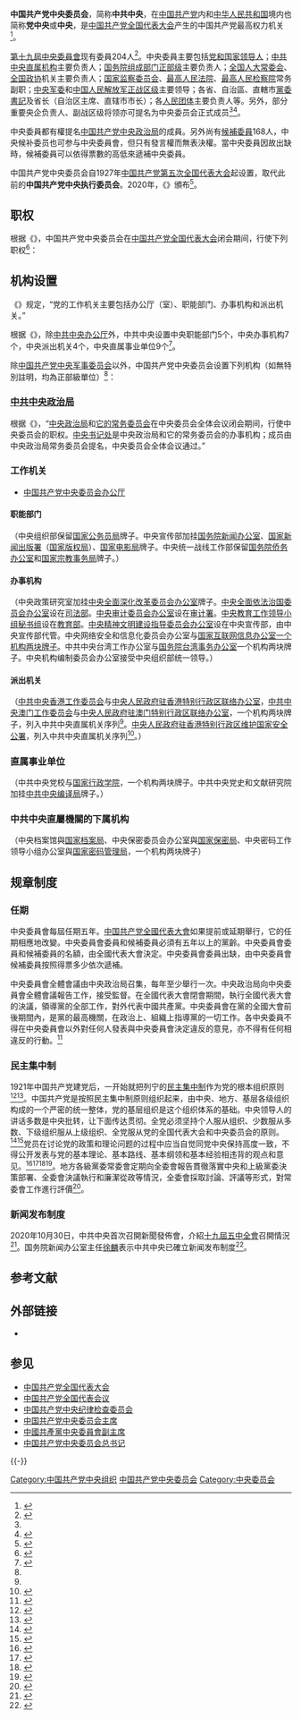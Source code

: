 {{Infobox PRCG
|中共机构名称=中国共产党中央委员会
|标志1=Danghui.svg
|标志1说明 = [[s:关于各级党组织印章的规定|1983年规定]]：[[印章|印章]][[直径|直径]]6厘米，中央刊[[锤子与镰刀|镰刀锤子图案]]，由中共中央自制。
|格言1=
|届数=十九
|任期始=2017年10月
|任期终=
|人员名称=组成人员
|人员链接=中国共产党第十九届中央委员会委员列表
|职位1=[[中国共产党中央委员会总书记|总书记]]
|人员1=[[习近平|习近平]]
|职位2=[[中国共产党中央政治局常务委员会委员|中央政治局常委]]
|人员2=习近平、{{wrap}}[[李克强|李克强]]、{{wrap}}[[栗战书|栗战书]]、{{wrap}}[[汪洋_(1955年)|汪洋]]、{{wrap}}[[王沪宁|王沪宁]]、{{wrap}}[[赵乐际|赵乐际]]、{{wrap}}[[韩正|韩正]]
|人数2=7
|职位3=[[中国共产党中央政治局|中央政治局委员]]
|人员3=[[丁薛祥|丁薛祥]]、{{wrap}}习近平、{{wrap}}[[王晨_(政治人物)|王晨]]、{{wrap}}王沪宁、{{wrap}}[[刘鹤|刘鹤]]、{{wrap}}[[许其亮|许其亮]]、{{wrap}}[[孙春兰|孙春兰]]、{{wrap}}[[李希|李希]]、{{wrap}}[[李强_(1959年)|李强]]、{{wrap}}李克强、{{wrap}}[[李鸿忠|李鸿忠]]、{{wrap}}[[杨洁篪|杨洁篪]]、{{wrap}}[[杨晓渡|杨晓渡]]、{{wrap}}汪洋、{{wrap}}[[张又侠|张又侠]]、{{wrap}}[[陈希|陈希]]、{{wrap}}[[陈全国|陈全国]]、{{wrap}}[[陈敏尔|陈敏尔]]、{{wrap}}赵乐际、{{wrap}}[[胡春华|胡春华]]、{{wrap}}栗战书、{{wrap}}[[郭声琨|郭声琨]]、{{wrap}}[[黄坤明|黄坤明]]、{{wrap}}韩正、{{wrap}}[[蔡奇|蔡奇]]
|人数3=25
|职位4=[[中国共产党中央书记处|中央书记处书记]]
|人员4=王沪宁、{{wrap}}丁薛祥、{{wrap}}杨晓渡、{{wrap}}陈希、{{wrap}}郭声琨、{{wrap}}黄坤明、{{wrap}}[[尤权|尤权]]
|人数4=7
|职位5=[[中国共产党第十九届中央委员会委员列表|中央委员]]
|人员5=[[乙晓光|乙晓光]]等[[中国共产党第十九届中央委员会委员列表|204人]]
|职位6=[[中国共产党中央委员会候补委员|中央候补委员]]
|人员6=[[马国强|马国强]]等[[中国共产党第十九届中央委员会候补委员列表|168人]]
|授权法源=[[中国共产党章程|中国共产党章程]]
|上级机构=[[中国共产党全国代表大会|中国共产党全国代表大会]]
|机构类型=
|行政级别=正国级
|常设机构=[[中国共产党中央政治局|中国共产党中央政治局]]
|本级纪检=[[中国共产党中央纪律检查委员会|中国共产党中央纪律检查委员会]]
|地址1=[[北京市|北京市]][[西城区|西城区]][[府右街|府右街]]12号
|时期1=1921-1922
|机构1=[[中国共产党中央局|中国共产党中央局]]
|时期2=1922-1927
|机构2=[[中国共产党中央执行委员会|中国共产党中央执行委员会]]
|时期3=1927-
|机构3='''中国共产党中央委员会'''
|a=[[中国共产党中央纪律检查委员会|中国共产党中央纪律检查委员会]]
|b=[[中国共产党中央军事委员会|中国共产党中央军事委员会]]
|c=[[中华人民共和国全国人民代表大会常务委员会|中华人民共和国全国人民代表大会常务委员会]]
|d=[[中华人民共和国国务院|中华人民共和国国务院]]
}}
{{中国共产党项目}}
{{中华人民共和国政治}}
{{wikisourcehas|中国共产党中央委员会工作条例}}
'''中国共产党中央委员会'''，简称'''中共中央'''，在[[中国共产党|中国共产党]]内和[[中华人民共和国|中华人民共和国]]境内也简称'''党中央'''或'''中央'''，是[[中国共产党全国代表大会|中国共产党全国代表大会]]产生的中国共产党最高权力机关<ref name="Colin Mackerras">{{cite book |url = https://books.google.com.tw/books?id=oB6CAgAAQBAJ |publisher=[[劳特里奇|Routledge]]|date=2003-12-16|isbn=978-1-134-53176-9|language=en|first1=Colin|last1=Mackerras|first2=Donald H.|last2=McMillen|first3=Andrew|last3=Watson|title = Dictionary of the Politics of the People's Republic of China |access-date=2020-06-24|archive-date=2020-12-09|archive-url = https://web.archive.org/web/20201209044129/https://books.google.com.tw/books?id=oB6CAgAAQBAJ |dead-url=no}}</ref>。

[[中国共产党第十九届中央委员会委员列表|第十九屆中央委員會]]现有委員204人<ref>{{cite news |url=http://www.xinhuanet.com/politics/19cpcnc/2017-10/24/c_1121848969.htm |title=十九届中央委员、候补委员、中央纪委委员名单 |deadurl=no |accessdate=2021-04-21 |archive-date=2020-08-06 |archive-url=https://web.archive.org/web/20200806155249/http://www.xinhuanet.com/politics/19cpcnc/2017-10/24/c_1121848969.htm }}</ref>。中央委員主要包括[[党和国家领导人|党和国家领导人]]；[[中共中央直属机构|中共中央直属机构]]主要负责人；[[国务院组成部门|国务院组成部门]][[正部级|正部级]]主要负责人；[[全国人大常委会|全国人大常委会]]、[[全国政协|全国政协]]机关主要负责人；[[国家监察委员会|国家监察委员会]]、[[中华人民共和国最高人民法院|最高人民法院]]、[[最高人民检察院|最高人民检察院]]常务副职；[[中央军委|中央军委]]和[[中国人民解放军|中国人民解放军]][[正战区级|正战区级]]主要领导；各省、自治區、直轄市[[黨委書記|黨委書記]]及省长（自治区主席、直辖市市长）；各[[人民团体|人民团体]]主要负责人等。另外，部分重要央企负责人、副战区级将领亦可提名为中央委员会正式成员<ref name="Colin Mackerras" /><ref name="Guoli Liu 41">{{cite book|url=https://books.google.com.tw/books?id=mLiteLJcMTMC|publisher={{Link-en|ABC-CLIO|ABC-CLIO}}|date=2011-07-22|isbn=978-0-313-35731-2|language=en|first=Guoli|last=Liu|title=Politics and Government in China|accessdate=2020-06-24|archivedate=2020-12-09|archiveurl=https://web.archive.org/web/20201209044134/https://books.google.com.tw/books?id=mLiteLJcMTMC|deadurl=no}}</ref>。

中央委員都有權提名[[中国共产党中央政治局|中国共产党中央政治局]]的成員。另外尚有[[中国共产党第十九届中央委员会候补委员列表|候補委員]]168人，中央候补委员也可参与中央委員會，但只有發言權而無表決權。當中央委員因故出缺時，候補委員可以依得票數的高低來遞補中央委員。

中国共产党中央委员会自1927年[[中国共产党第五次全国代表大会|中国共产党第五次全国代表大会]]起设置，取代此前的'''中国共产党中央执行委员会'''。2020年，《{{s|中国共产党中央委员会工作条例}}》頒布<ref>{{cite news|title=中共中央印发《中国共产党中央委员会工作条例》|url=http://www.gov.cn/zhengce/2020-10/12/content_5550656.htm|agency=新华社|accessdate=2020-10-12|archivedate=2020-10-30|archiveurl=https://web.archive.org/web/20201030191002/http://www.gov.cn/zhengce/2020-10/12/content_5550656.htm|dead-url=no}}</ref>。

== 职权 ==
根据《{{s|中国共产党中央委员会工作条例}}》，中国共产党中央委员会在[[中国共产党全国代表大会|中国共产党全国代表大会]]闭会期间，行使下列职权<ref name="报道1012A">{{cite news|agency=新华社|title=中共中央印发《中国共产党中央委员会工作条例》|url=https://www.guancha.cn/politics/2020_10_12_567847.shtml|website=观察者网|accessdate=2020-10-12|location=北京|language=zh-Hans|archivedate=2020-12-09|archiveurl=https://web.archive.org/web/20201209044155/https://www.guancha.cn/politics/2020_10_12_567847.shtml|dead-url=no}}</ref>：
{{columns-list|30em|
# 召集全国代表大会，决定全国代表大会代表的名额和选举办法；讨论中央委员会向全国代表大会的报告、中央纪律检查委员会向全国代表大会的报告、党章修正案，并决定提请全国代表大会审查和审议。必要时决定召开党的全国代表会议，决定全国代表会议代表的名额和产生办法。
# 选举产生中央领导机构和中央委员会总书记，通过中央书记处成员，决定中央军事委员会组成人员，批准中央纪律检查委员会全体会议选举产生的常务委员会和书记、副书记；增选、增补中央领导机构成员，增补中央书记处成员、中央军事委员会组成人员。
# 听取和讨论中央政治局工作报告。
# 讨论和决定关系党和国家事业发展全局的重大问题。
# 讨论决定国家主席、副主席推荐人选，全国人大常委会、国务院、全国政协、中央军事委员会、国家监察委员会、最高人民法院、最高人民检察院领导人员推荐人选。
# 决定递补中央委员会委员；决定或者追认给以中央委员会委员、候补委员撤销党内职务、留党察看或者开除党籍的处分。
# 讨论和决定党治国理政、管党治党中其他重大问题和事项。
}}

== 机构设置 ==
{{main|中共中央直属机构}}

《{{s|中国共产党工作机关条例}}》规定，“党的工作机关主要包括办公厅（室）、职能部门、办事机构和派出机关。”

根据《{{s|深化党和国家机构改革方案}}》，除[[中共中央办公厅|中共中央办公厅]]外，中共中央设置中央职能部门5个，中央办事机构7个，中央派出机关4个，中央直属事业单位9个<ref name="报道0516A">{{cite web|title=党中央机构|url=http://www.scopsr.gov.cn/zlzx/jggk/201901/t20190118_359604.html|access-date=2019-05-16|author=[[中央机构编制委员会办公室|中央编办]]|website=中国机构编制网|archive-date=2021-11-03|archive-url=https://web.archive.org/web/20211103145935/http://www.scopsr.gov.cn/zlzx/jggk/201901/t20190118_359604.html}}</ref>。

除[[中央军事委员会|中国共产党中央军事委员会]]以外，中国共产党中央委员会设置下列机构（如無特別註明，均為正部級單位）<ref name="报道0630A"/>：

=== [[中国共产党中央政治局|中共中央政治局]] ===
根据《{{s|中国共产党章程}}》，“[[中国共产党中央政治局|中央政治局]]和[[中国共产党中央政治局常务委员会|它的常务委员会]]在中央委员会全体会议闭会期间，行使中央委员会的职权。[[中国共产党中央书记处|中央书记处]]是中央政治局和它的常务委员会的办事机构；成员由中央政治局常务委员会提名，中央委员会全体会议通过。”

=== 工作机关 ===
* [[中国共产党中央委员会办公厅|中国共产党中央委员会办公厅]]

==== 职能部门 ====
{{columns-list|2|
* [[中国共产党中央委员会组织部|中国共产党中央委员会组织部]]
* [[中国共产党中央委员会宣传部|中国共产党中央委员会宣传部]]
* [[中国共产党中央委员会统一战线工作部|中国共产党中央委员会统一战线工作部]]
* [[中国共产党中央委员会对外联络部|中国共产党中央委员会对外联络部]]
* [[中共中央政法委员会|中国共产党中央委员会政法委员会]]
}}
（中央组织部保留[[国家公务员局|国家公务员局]]牌子。中央宣传部加挂[[国务院新闻办公室|国务院新闻办公室]]、[[国家新闻出版署|国家新闻出版署]]（[[国家版权局|国家版权局]]）、[[国家电影局|国家电影局]]牌子。中央统一战线工作部保留[[国务院侨务办公室|国务院侨务办公室]]和[[国家宗教事务局|国家宗教事务局]]牌子。）

==== 办事机构 ====
{{columns-list|2|
* [[中共中央政策研究室|中共中央政策研究室]]
* [[中央网络安全和信息化委员会办公室|中央网络安全和信息化委员会办公室]]
* [[中央国家安全委员会办公室|中央国家安全委员会办公室]]
* [[中央军民融合发展委员会办公室|中央军民融合发展委员会办公室]]
* [[国务院台湾事务办公室|中共中央台湾工作办公室]]
* [[中央财经委员会办公室|中央财经委员会办公室]]
* [[中央外事工作委员会办公室|中央外事工作委员会办公室]]
* [[中央机构编制委员会办公室|中央机构编制委员会办公室]]
}}

（中央政策研究室加挂[[中央全面深化改革委员会办公室|中央全面深化改革委员会办公室]]牌子。[[中央全面依法治国委员会办公室|中央全面依法治国委员会办公室]]设在[[中华人民共和国司法部|司法部]]。[[中央审计委员会办公室|中央审计委员会办公室]]设在[[中华人民共和国审计署|审计署]]。[[中央教育工作领导小组|中央教育工作领导小组秘书组]]设在[[中华人民共和国教育部|教育部]]。[[中央精神文明建设指导委员会办公室|中央精神文明建设指导委员会办公室]]设在中央宣传部，由中央宣传部代管。中央网络安全和信息化委员会办公室与[[国家互联网信息办公室|国家互联网信息办公室]][[一个机构两块牌子|一个机构两块牌子]]。中共中央台湾工作办公室与[[国务院台湾事务办公室|国务院台湾事务办公室]]一个机构两块牌子。中央机构编制委员会办公室接受中央组织部统一领导。）

==== 派出机关 ====
{{columns-list|2|
* [[中国共产党中央委员会中央和国家机关工作委员会|中国共产党中央委员会中央和国家机关工作委员会]]
* [[中共中央香港工作委员会|中国共产党中央委员会香港工作委员会]]
* [[中共中央澳门工作委员会|中国共产党中央委员会澳门工作委员会]]
* [[中央人民政府驻香港特别行政区维护国家安全公署|中央人民政府驻香港特别行政区维护国家安全公署]]（副部级）
}}
（[[中共中央香港工作委员会|中共中央香港工作委员会]]与[[中央人民政府驻香港特别行政区联络办公室|中央人民政府驻香港特别行政区联络办公室]]，[[中共中央澳门工作委员会|中共中央澳门工作委员会]]与[[中央人民政府驻澳门特别行政区联络办公室|中央人民政府驻澳门特别行政区联络办公室]]，一个机构两块牌子，列入中共中央直属机关序列<ref name="报道0630A"/>。[[中央人民政府驻香港特别行政区维护国家安全公署|中央人民政府驻香港特别行政区维护国家安全公署]]，列入中共中央直属机关序列<ref name="报道0630A">{{cite web |author1=国家标准化管理委员会 |title=GB/T 4657-2021 中央党政机关、人民团体及其他机构代码 |url=http://c.gb688.cn/bzgk/gb/showGb?type=online&hcno=FA1A546CDBAD260AF1340378AC0F7CA5 |website=国家标准化管理委员会全国标准信息公共服务平台 |accessdate=2022-06-29 |location=北京 |language=zh-hans |date=2021-12-31}}</ref>。）

=== 直属事业单位 ===
{{columns-list|2|
* [[中国共产党中央委员会党校|中国共产党中央委员会党校]]
* [[中国共产党中央委员会党史和文献研究院|中国共产党中央委员会党史和文献研究院]]
* [[人民日报|《人民日报》社]]
* [[求是|《求是》杂志社]]（副部級）
* [[光明日报|《光明日报》社]]（副部級）
* [[中国浦东干部学院|中国浦东干部学院]]（副部級）
* [[中国井冈山干部学院|中国井冈山干部学院]]（副部級）
* [[中国延安干部学院|中国延安干部学院]]（副部級）
* [[中央社会主义学院|中央社会主义学院]]
}}

（中共中央党校与[[国家行政学院|国家行政学院]]，一个机构两块牌子。中共中央党史和文献研究院加挂[[中共中央编译局|中共中央编译局]]牌子。）

=== 中共中央直屬機關的下属机构 ===
{{columns-list|2|
* [[中央档案馆|中央档案馆]]（副部級），由中央辦公廳管理
* [[中央保密委员会办公室|中央保密委员会办公室]]（副部級），由中央辦公廳管理
* [[中央密码工作领导小组办公室|中央密码工作领导小组办公室]]（副部級），由中央辦公廳管理
* [[中共中央直属机关事务管理局|中共中央直属机关事务管理局]]（副部級），由中央辦公廳管理
}}

（中央档案馆與[[国家档案局|国家档案局]]、中央保密委员会办公室與[[国家保密局|国家保密局]]、中央密码工作领导小组办公室與[[国家密码管理局|国家密码管理局]]，一个机构两块牌子）

== 规章制度 ==
=== 任期 ===
中央委員會每屆任期五年。[[中国共产党全国代表大会|中国共产党全國代表大會]]如果提前或延期舉行，它的任期相應地改變。中央委員會委員和候補委員必須有五年以上的黨齡。中央委員會委員和候補委員的名額，由全國代表大會決定。中央委員會委員出缺，由中央委員會候補委員按照得票多少依次遞補。

中央委員會全體會議由中央政治局召集，每年至少舉行一次。中央政治局向中央委員會全體會議報告工作，接受監督。在全國代表大會閉會期間，執行全國代表大會的決議，領導黨的全部工作，對外代表中國共產黨。中央委員會在黨的全國大會前後期間內，是黨的最高機關，在政治上、組織上指導黨的一切工作。各中央委員不得在中央委員會以外對任何人發表與中央委員會決定違反的意見，亦不得有任何相違反的行動。<ref>{{cite web|title=关于中央委员会工作规则与纪律的决定|url=http://cpc.people.com.cn/GB/69112/73583/73601/74108/5039663.html|accessdate=2017-05-23|archiveurl=https://web.archive.org/web/20201109140548/http://cpc.people.com.cn/GB/69112/73583/73601/74108/5039663.html|archivedate=2020-11-09|dead-url=no|website=中国共产党新闻网}}</ref>

{{Cquote|第二十一条　党的中央委员会每届任期五年。全国代表大会如提前或延期举行，它的任期相应地改变。中央委员会委员和候补委员必须有五年以上的党龄。中央委员会委员和候补委员的名额，由全国代表大会决定。中央委员会委员出缺，由中央委员会候补委员按照得票多少依次递补。

中央委员会全体会议由中央政治局召集，每年至少举行一次。中央政治局向中央委员会全体会议报告工作，接受监督。

在全国代表大会闭会期间，中央委员会执行全国代表大会的决议，领导党的全部工作，对外代表中国共产党。|《[[中国共产党章程|中国共产党章程]]》（2007年10月21日通过）}}

=== 民主集中制 ===
{{main|民主集中制}}

1921年中国共产党建党后，一开始就把列宁的[[民主集中制|民主集中制]]作为党的根本组织原则<ref>{{cite web|title=俄国社会民主工党章程草案|url=http://cpc.people.com.cn/GB/10897325.html|accessdate=2017-05-23|archiveurl=https://web.archive.org/web/20201109140546/http://cpc.people.com.cn/GB/10897325.html|archivedate=2020-11-09|dead-url=no|website=中国共产党新闻网}}</ref><ref>{{cite web|title=中国共产党加入第三国际决议案|url=http://cpc.people.com.cn/GB/64162/64168/64554/4428165.html|accessdate=2018-12-07|archiveurl=https://web.archive.org/web/20130515030836/http://cpc.people.com.cn/GB/64162/64168/64554/4428165.html|archivedate=2013-05-15|dead-url=no|quote=加入共产国际的党，应该是按照民主集中制的原则建立起来的。在目前激烈的国内战争时代，共产党必须按照高度集中的方式组织起来，在党内实行象军事纪律那样的铁的纪律，党的中央机关必须拥有广泛的权力，得到全体党员的普遍信任，成为一个有权威的机构。只有这样，党才能履行自己的义务。|website=中国共产党新闻网}}</ref>。中国共产党是按照民主集中制原则组织起来，由中央、地方、基层各级组织构成的一个严密的统一整体，党的基层组织是这个组织体系的基础。中央领导人的讲话多数是中央批转，让下面传达贯彻。全党必须坚持个人服从组织、少数服从多数、下级组织服从上级组织、全党服从党的全国代表大会和中央委员会的原则。 <ref>{{cite web|title=中国共产党章程第十条|url=http://cpc.people.com.cn/GB/64162/64168/64567/65446/6415718.html|accessdate=2017-05-23|archiveurl=https://web.archive.org/web/20181209125345/http://cpc.people.com.cn/GB/64162/64168/64567/65446/6415718.html|archivedate=2018-12-09|dead-url=no|website=中国共产党新闻网}}</ref><ref>{{cite web|title=党的“四个服从”纪律要求|url=http://cpc.people.com.cn/GB/64156/64157/4418486.html|accessdate=2017-05-23|archiveurl=https://web.archive.org/web/20201109140600/http://cpc.people.com.cn/GB/64156/64157/4418486.html|archivedate=2020-11-09|dead-url=no|website=中国共产党新闻网}}</ref>党员在讨论党的政策和理论问题的过程中应当自觉同党中央保持高度一致，不得公开发表与党的基本理论、基本路线、基本纲领和基本经验相违背的观点和意见。<ref>{{cite web|title=中国共产党党员权利保障条例|url=http://cpc.people.com.cn/GB/33838/2940495.html|accessdate=2018-12-07|archiveurl=https://web.archive.org/web/20201109140604/http://cpc.people.com.cn/GB/33838/2940495.html|archivedate=2020-11-09|dead-url=no|quote=党员在讨论党的政策和理论问题的过程中，应当自觉同党中央保持高度一致，不得公开发表与党的基本理论、基本路线、基本纲领和基本经验相违背的观点和意见。党员对党的决议和政策如有不同意见，在坚决执行的前提下，可以在党的会议上或者向党组织声明保留，并且可以把自己的意见向党的上级组织直至中央反映。党员不得公开发表同中央决定相反的意见。|website=中国共产党新闻网}}</ref><ref>{{cite web|title=如何理解坚持党的纪律，反对自由主义？|url=http://cpc.people.com.cn/GB/64162/78865/78872/5432310.html|accessdate=2017-05-23|archiveurl=https://web.archive.org/web/20181209165231/http://cpc.people.com.cn/GB/64162/78865/78872/5432310.html|archivedate=2018-12-09|dead-url=no|website=中国共产党新闻网}}</ref><ref>{{cite web|title=江泽民文选第二卷|url=http://cpc.people.com.cn/GB/64184/64185/180138/10818634.html|accessdate=2017-05-23|date=2010-01-21|archiveurl=https://web.archive.org/web/20181209125314/http://cpc.people.com.cn/GB/64184/64185/180138/10818634.html|archivedate=2018-12-09|dead-url=no|website=中国共产党新闻网}}</ref><ref>{{cite web|title=中国共产党地方委员会工作条例（试行）|url=http://cpc.people.com.cn/GB/64162/71380/71387/71589/5526691.html|accessdate=2017-05-23|archiveurl=https://web.archive.org/web/20141103030838/http://cpc.people.com.cn/GB/64162/71380/71387/71589/5526691.html|archivedate=2014-11-03|dead-url=no|website=中国共产党新闻网}}</ref>。地方各級黨委常委會定期向全委會報告貫徹落實中央和上級黨委決策部署、全委會決議執行和廉潔從政等情況，全委會採取討論、評議等形式，對常委會工作進行評價<ref>{{cite news|url=http://dangjian.people.com.cn/n/2012/1022/c117092-19339272.html|title=党的组织制度和党内基层民主建设的创新实践|accessdate=2018-12-07|author=[[中共中央组织部|中央组织部]]组织一局|date=2012-10-22|newspaper=[[光明日报|光明日报]]|via=[[人民网|人民网]]|archiveurl=https://web.archive.org/web/20181209124058/http://dangjian.people.com.cn/n/2012/1022/c117092-19339272.html|archivedate=2018-12-09|dead-url=yes}}</ref>。

=== 新闻发布制度 ===
2020年10月30日，中共中央首次召開新聞發佈會，介紹[[中国共产党第十九届中央委员会第五次全体会议|十九屆五中全會]]召開情況<ref>{{cite news|title=首场中共中央新闻发布会，外媒记者尖锐提问！|url=https://news.sina.com.cn/c/2020-10-30/doc-iiznctkc8543199.shtml|publisher=中央政法委长安剑|accessdate=2020-10-30|archivedate=2020-11-09|archiveurl=https://web.archive.org/web/20201109140709/https://news.sina.com.cn/c/2020-10-30/doc-iiznctkc8543199.shtml|dead-url=no}}</ref>。国务院新闻办公室主任[[徐麟_(1963年)|徐麟]]表示中共中央已確立新闻发布制度<ref>{{cite news |title=建立中共中央新闻发布制度 举行首场中共中央新闻发布会 |url = http://www.xinhuanet.com/politics/2020-10/30/c_1126677111.htm |website=新華網|access-date=2020-10-30|archive-date=2020-11-17|archive-url = https://web.archive.org/web/20201117115540/http://www.xinhuanet.com/politics/2020-10/30/c_1126677111.htm |dead-url=no}}</ref>。

== 参考文献 ==
{{Reflist|30em}}

== 外部链接 ==
{{Commons|Communist Party of China}}
* {{Wikiquote-inline|中國共產黨中央委員會}}

== 参见 ==
{{Portal|中国共产党}}
*[[中国共产党全国代表大会|中国共产党全国代表大会]]
*[[中国共产党全国代表会议|中国共产党全国代表会议]]
*[[中国共产党中央纪律检查委员会|中国共产党中央纪律检查委员会]]
*[[中国共产党中央委员会主席|中国共产党中央委员会主席]]
*[[中國共產黨中央委員會副主席|中國共產黨中央委員會副主席]]
*[[中国共产党中央委员会总书记|中国共产党中央委员会总书记]]

{{-}}
{{党和国家机构}}
{{中国共产党的有关信息|中央}}
{{中国共产党中央委员会}}
{{中国共产党中央组织}}

{{Authority control}}

[[Category:中国共产党中央组织|Category:中国共产党中央组织]]
[[Category:中国共产党中央委员会|]]
[[Category:中央委员会|Category:中央委员会]]